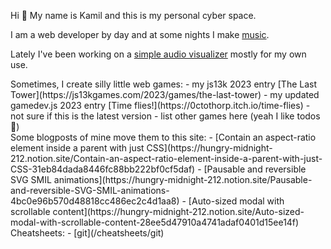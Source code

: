 
Hi 👋 My name is Kamil and this is my personal cyber space.

I am a web developer by day and at some nights I make [music](https://0cto.link).

Lately I've been working on a [simple audio visualizer](https://seeaud.io) mostly for my own use.

<div>
  Sometimes, I create silly little web games: 
  - my js13k 2023 entry [The Last Tower](https://js13kgames.com/2023/games/the-last-tower) 
  - my updated gamedev.js 2023 entry [Time flies!](https://0ctothorp.itch.io/time-flies) 
    - <Todo>not sure if this is the latest version</Todo>
    - <Todo>list other games here (yeah I like todos 🙈)</Todo>
</div>

<div>
  Some blogposts of mine <Todo>move them to this site</Todo>: 
  - [Contain an
  aspect-ratio element inside a parent with just
  CSS](https://hungry-midnight-212.notion.site/Contain-an-aspect-ratio-element-inside-a-parent-with-just-CSS-31eb84dada8446fc88bb222bf0cf5daf)
  - [Pausable and reversible SVG SMIL
  animations](https://hungry-midnight-212.notion.site/Pausable-and-reversible-SVG-SMIL-animations-4bc0e96b570d48818cc486ec2c4d1aa8)
  - [Auto-sized modal with scrollable
  content](https://hungry-midnight-212.notion.site/Auto-sized-modal-with-scrollable-content-28ee5d47910a4741adaf0401d15ee14f)
</div>

<div>
    Cheatsheets: 
    - [git](/cheatsheets/git)
</div>
